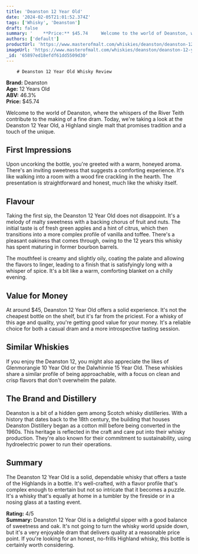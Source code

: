 ```yaml
---
title: 'Deanston 12 Year Old'
date: '2024-02-05T21:01:52.374Z'
tags: ['Whisky', 'Deanston']
draft: false
summary: '    **Price:** $45.74     Welcome to the world of Deanston, where the whispers of the River Teith contribute to the making of a fi...'
authors: ['default']
productUrl: 'https://www.masterofmalt.com/whiskies/deanston/deanston-12-year-old-whisky/'
imageUrl: 'https://www.masterofmalt.com/whiskies/deanston/deanston-12-year-old-whisky.jpg'
_id: '65897ed18efdf61dd5509d30'
---
```


        # Deanston 12 Year Old Whisky Review

**Brand:** Deanston  
**Age:** 12 Years Old  
**ABV:** 46.3%  
**Price:** $45.74

Welcome to the world of Deanston, where the whispers of the River Teith contribute to the making of a fine dram. Today, we're taking a look at the Deanston 12 Year Old, a Highland single malt that promises tradition and a touch of the unique.

## First Impressions

Upon uncorking the bottle, you're greeted with a warm, honeyed aroma. There's an inviting sweetness that suggests a comforting experience. It's like walking into a room with a wood fire crackling in the hearth. The presentation is straightforward and honest, much like the whisky itself.

## Flavour

Taking the first sip, the Deanston 12 Year Old does not disappoint. It's a melody of malty sweetness with a backing chorus of fruit and nuts. The initial taste is of fresh green apples and a hint of citrus, which then transitions into a more complex profile of vanilla and toffee. There's a pleasant oakiness that comes through, owing to the 12 years this whisky has spent maturing in former bourbon barrels.

The mouthfeel is creamy and slightly oily, coating the palate and allowing the flavors to linger, leading to a finish that is satisfyingly long with a whisper of spice. It's a bit like a warm, comforting blanket on a chilly evening.

## Value for Money

At around $45, Deanston 12 Year Old offers a solid experience. It's not the cheapest bottle on the shelf, but it's far from the priciest. For a whisky of this age and quality, you're getting good value for your money. It's a reliable choice for both a casual dram and a more introspective tasting session.

## Similar Whiskies

If you enjoy the Deanston 12, you might also appreciate the likes of Glenmorangie 10 Year Old or the Dalwhinnie 15 Year Old. These whiskies share a similar profile of being approachable, with a focus on clean and crisp flavors that don't overwhelm the palate.

## The Brand and Distillery

Deanston is a bit of a hidden gem among Scotch whisky distilleries. With a history that dates back to the 18th century, the building that houses Deanston Distillery began as a cotton mill before being converted in the 1960s. This heritage is reflected in the craft and care put into their whisky production. They're also known for their commitment to sustainability, using hydroelectric power to run their operations.

## Summary

The Deanston 12 Year Old is a solid, dependable whisky that offers a taste of the Highlands in a bottle. It's well-crafted, with a flavor profile that's complex enough to entertain but not so intricate that it becomes a puzzle. It's a whisky that's equally at home in a tumbler by the fireside or in a nosing glass at a tasting event.

**Rating:** 4/5  
**Summary:** Deanston 12 Year Old is a delightful sipper with a good balance of sweetness and oak. It's not going to turn the whisky world upside down, but it's a very enjoyable dram that delivers quality at a reasonable price point. If you're looking for an honest, no-frills Highland whisky, this bottle is certainly worth considering.
